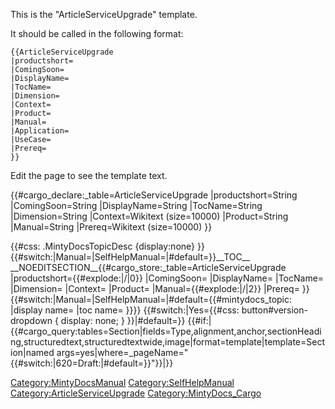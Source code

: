<noinclude>
This is the "ArticleServiceUpgrade" template.

It should be called in the following format:
<pre>
{{ArticleServiceUpgrade
|productshort=
|ComingSoon=
|DisplayName=
|TocName=
|Dimension=
|Context=
|Product=
|Manual=
|Application=
|UseCase=
|Prereq=
}}

</pre>
Edit the page to see the template text.

{{#cargo_declare:_table=ArticleServiceUpgrade
|productshort=String
|ComingSoon=String
|DisplayName=String
|TocName=String
|Dimension=String
|Context=Wikitext (size=10000)
|Product=String
|Manual=String
|Prereq=Wikitext (size=10000)
}}

</noinclude>
<includeonly>{{#css: .MintyDocsTopicDesc {display:none} }}{{#switch:{{{PageType|}}}|Manual=[[Category:MintyDocsManual]]|SelfHelpManual=[[Category:SelfHelpManual]]|#default=[[Category:ArticleServiceUpgrade]]}}__TOC__
__NOEDITSECTION__{{#cargo_store:_table=ArticleServiceUpgrade
|productshort={{#explode:{{FULLPAGENAME}}|/|0}}
|ComingSoon={{{ComingSoon|}}}
|DisplayName={{{DisplayName|}}}
|TocName={{{TocName|}}}
|Dimension={{{Dimension|}}}
|Context={{{Context|}}}
|Product={{MINTYDOCSPRODUCT}}
|Manual={{#explode:{{FULLPAGENAME}}|/|2}}
|Prereq={{{Prereq|}}}
}}<!-- Set MintyDocs topic, including a switch for different treatment for Manual pages -->{{#switch:{{{PageType|}}}|Manual=|SelfHelpManual=|#default={{#mintydocs_topic:
|display name={{{DisplayName|}}}
|toc name={{{TocName|}}}
}}}}<!-- Defining the EPPO Header; all parameters need to be passed to it -->{{EPPOHead|Role={{{Role|}}}|ComingSoon={{{ComingSoon|}}}|Dimension={{{Dimension|}}}|Context={{{Context|}}}|UseCase={{{UseCase|}}}|Application={{{Application|}}}|Platform={{{Platform|}}}|PageType=ArticleServiceUpgrade}}<!--Defining the Prerequisite Head
 -->{{PrerequisitesHead|Prereq={{{Prereq|}}}}}{{{Section|}}}<!-- Removing the version dropdown for Standalone (version-less) pages -->{{#switch:{{{Standalone}}}|Yes={{#css: 
button#version-dropdown { display: none; }
}}|#default=}}<!--Notices --><!--Transclusion Test-->
{{#if:{{{TransclusionSource|}}}|{{#cargo_query:tables=Section|fields=Type,alignment,anchor,sectionHeading,structuredtext,structuredtextwide,image|format=template|template=Section|named args=yes|where=_pageName="{{#switch:{{NAMESPACENUMBER}}|620=Draft:|#default=}}{{{TransclusionSource}}}"}}|}}</includeonly><noinclude>[[Category:MintyDocs_Cargo]]</noinclude>